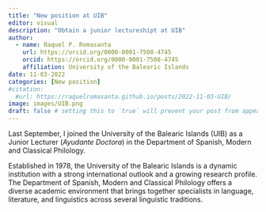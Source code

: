```yaml
---
title: "New position at UIB"
editor: visual
description: "Obtain a junior lectureshipt at UIB"
author:
  - name: Raquel P. Romasanta
    url: https://orcid.org/0000-0001-7508-4745
    orcid: https://orcid.org/0000-0001-7508-4745
    affiliation: University of the Balearic Islands
date: 11-03-2022
categories: [New position] 
#citation: 
  #url: https://raquelromasanta.github.io/posts/2022-11-03-UIB/
image: images/UIB.png
draft: false # setting this to `true` will prevent your post from appearing on your listing page until you're ready!
---
```


Last September, I joined the University of the Balearic Islands (UIB) as a Junior Lecturer (*Ayudante Doctora*) in the Department of Spanish, Modern and Classical Philology.

Established in 1978, the University of the Balearic Islands is a dynamic institution with a strong international outlook and a growing research profile. The Department of Spanish, Modern and Classical Philology offers a diverse academic environment that brings together specialists in language, literature, and linguistics across several linguistic traditions.

